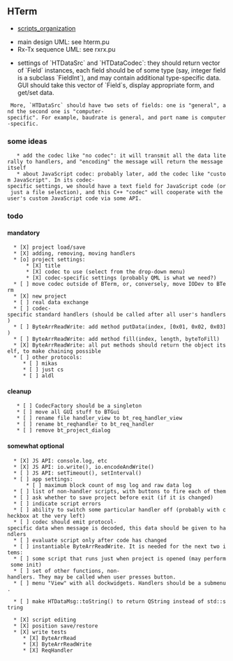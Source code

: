 
== HTerm ==

* [[scripts_organization]]



* main design UML: see hterm.pu
* Rx-Tx sequence UML: see rxrx.pu

* settings of `HTDataSrc` and `HTDataCodec`: they should return vector of `Field` instances, each field should be of some type (say, integer field is a subclass `FieldInt`), and may contain additional type-specific data. GUI should take this vector of `Field`s, display appropriate form, and get/set data. 
  More, `HTDataSrc` should have two sets of fields: one is "general", and the second one is "computer-specific". For example, baudrate is general, and port name is computer-specific.

=== some ideas ===

    * add the codec like "no codec": it will transmit all the data literally to handlers, and "encoding" the message will return the message itself
    * about JavaScript codec: probably later, add the codec like "custom JavaScript". In its codec-specific settings, we should have a text field for JavaScript code (or just a file selection), and this C++ "codec" will cooperate with the user's custom JavaScript code via some API.

=== todo ===

==== mandatory ====

   * [X] project load/save
   * [X] adding, removing, moving handlers
   * [o] project settings:
       * [X] title
       * [X] codec to use (select from the drop-down menu)
       * [X] codec-specific settings (probably QML is what we need?)
   * [ ] move codec outside of BTerm, or, conversely, move IODev to BTerm
   * [X] new project
   * [ ] real data exchange
   * [ ] codec-specific standard handlers (should be called after all user's handlers)
   * [ ] ByteArrReadWrite: add method putData(index, [0x01, 0x02, 0x03])
   * [ ] ByteArrReadWrite: add method fill(index, length, byteToFill)
   * [X] ByteArrReadWrite: all put methods should return the object itself, to make chaining possible
   * [ ] other protocols:
      * [ ] mikas
      * [ ] just cs
      * [ ] aldl


==== cleanup ====

    * [ ] CodecFactory should be a singleton
    * [ ] move all GUI stuff to BTGui
    * [ ] rename file handler_view to bt_req_handler_view
    * [ ] rename bt_reqhandler to bt_req_handler
    * [ ] remove bt_project_dialog



==== somewhat optional ====

   * [X] JS API: console.log, etc
   * [X] JS API: io.write(), io.encodeAndWrite()
   * [ ] JS API: setTimeout(), setInterval()
   * [ ] app settings:
       * [ ] maximum block count of msg log and raw data log
   * [ ] list of non-handler scripts, with buttons to fire each of them
   * [ ] ask whether to save project before exit (if it is changed)
   * [ ] indicate script errors
   * [ ] ability to switch some particular handler off (probably with checkbox at the very left)
   * [ ] codec should emit protocol-specific data when message is decoded, this data should be given to handlers
   * [ ] evaluate script only after code has changed
   * [ ] instantiable ByteArrReadWrite. It is needed for the next two items:
   * [ ] some script that runs just when project is opened (may perform some init)
   * [ ] set of other functions, non-handlers. They may be called when user presses button.
   * [ ] menu "View" with all dockwidgets. Handlers should be a submenu.

   * [ ] make HTDataMsg::toString() to return QString instead of std::string




   * [X] script editing
   * [X] position save/restore
   * [X] write tests
      * [X] ByteArrRead
      * [X] ByteArrReadWrite
      * [X] ReqHandler

